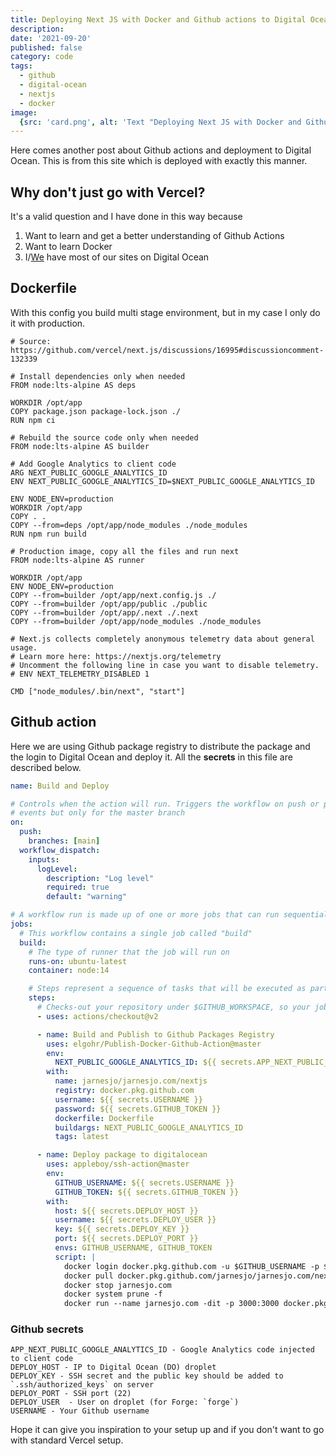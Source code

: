 ```yaml
---
title: Deploying Next JS with Docker and Github actions to Digital Ocean
description:
date: '2021-09-20'
published: false
category: code
tags:
  - github
  - digital-ocean
  - nextjs
  - docker
image:
  {src: 'card.png', alt: 'Text "Deploying Next JS with Docker and Github actions to Digital Ocean"'}
---
```


Here comes another post about Github actions and deployment to Digital Ocean. This is from this site
which is deployed with exactly this manner.

## Why don't just go with Vercel?

It's a valid question and I have done in this way because

1. Want to learn and get a better understanding of Github Actions
2. Want to learn Docker
3. I/[We](https://webready.se) have most of our sites on Digital Ocean

## Dockerfile

With this config you build multi stage environment, but in my case I only do it with production.

```docker:Dockerfile
# Source: https://github.com/vercel/next.js/discussions/16995#discussioncomment-132339

# Install dependencies only when needed
FROM node:lts-alpine AS deps

WORKDIR /opt/app
COPY package.json package-lock.json ./
RUN npm ci

# Rebuild the source code only when needed
FROM node:lts-alpine AS builder

# Add Google Analytics to client code
ARG NEXT_PUBLIC_GOOGLE_ANALYTICS_ID
ENV NEXT_PUBLIC_GOOGLE_ANALYTICS_ID=$NEXT_PUBLIC_GOOGLE_ANALYTICS_ID

ENV NODE_ENV=production
WORKDIR /opt/app
COPY . .
COPY --from=deps /opt/app/node_modules ./node_modules
RUN npm run build

# Production image, copy all the files and run next
FROM node:lts-alpine AS runner

WORKDIR /opt/app
ENV NODE_ENV=production
COPY --from=builder /opt/app/next.config.js ./
COPY --from=builder /opt/app/public ./public
COPY --from=builder /opt/app/.next ./.next
COPY --from=builder /opt/app/node_modules ./node_modules

# Next.js collects completely anonymous telemetry data about general usage.
# Learn more here: https://nextjs.org/telemetry
# Uncomment the following line in case you want to disable telemetry.
# ENV NEXT_TELEMETRY_DISABLED 1

CMD ["node_modules/.bin/next", "start"]
```

## Github action

Here we are using Github package registry to distribute the package and the login to Digital Ocean
and deploy it. All the **secrets** in this file are described below.

```yml:.github/workflows/build-and-deploy.yml
name: Build and Deploy

# Controls when the action will run. Triggers the workflow on push or pull request
# events but only for the master branch
on:
  push:
    branches: [main]
  workflow_dispatch:
    inputs:
      logLevel:
        description: "Log level"
        required: true
        default: "warning"

# A workflow run is made up of one or more jobs that can run sequentially or in parallel
jobs:
  # This workflow contains a single job called "build"
  build:
    # The type of runner that the job will run on
    runs-on: ubuntu-latest
    container: node:14

    # Steps represent a sequence of tasks that will be executed as part of the job
    steps:
      # Checks-out your repository under $GITHUB_WORKSPACE, so your job can access it
      - uses: actions/checkout@v2

      - name: Build and Publish to Github Packages Registry
        uses: elgohr/Publish-Docker-Github-Action@master
        env:
          NEXT_PUBLIC_GOOGLE_ANALYTICS_ID: ${{ secrets.APP_NEXT_PUBLIC_GOOGLE_ANALYTICS_ID }}
        with:
          name: jarnesjo/jarnesjo.com/nextjs
          registry: docker.pkg.github.com
          username: ${{ secrets.USERNAME }}
          password: ${{ secrets.GITHUB_TOKEN }}
          dockerfile: Dockerfile
          buildargs: NEXT_PUBLIC_GOOGLE_ANALYTICS_ID
          tags: latest

      - name: Deploy package to digitalocean
        uses: appleboy/ssh-action@master
        env:
          GITHUB_USERNAME: ${{ secrets.USERNAME }}
          GITHUB_TOKEN: ${{ secrets.GITHUB_TOKEN }}
        with:
          host: ${{ secrets.DEPLOY_HOST }}
          username: ${{ secrets.DEPLOY_USER }}
          key: ${{ secrets.DEPLOY_KEY }}
          port: ${{ secrets.DEPLOY_PORT }}
          envs: GITHUB_USERNAME, GITHUB_TOKEN
          script: |
            docker login docker.pkg.github.com -u $GITHUB_USERNAME -p $GITHUB_TOKEN
            docker pull docker.pkg.github.com/jarnesjo/jarnesjo.com/nextjs:latest
            docker stop jarnesjo.com
            docker system prune -f
            docker run --name jarnesjo.com -dit -p 3000:3000 docker.pkg.github.com/jarnesjo/jarnesjo.com/nextjs:latest
```

### Github secrets

```
APP_NEXT_PUBLIC_GOOGLE_ANALYTICS_ID - Google Analytics code injected to client code
DEPLOY_HOST - IP to Digital Ocean (DO) droplet
DEPLOY_KEY - SSH secret and the public key should be added to `.ssh/authorized_keys` on server
DEPLOY_PORT - SSH port (22)
DEPLOY_USER  - User on droplet (for Forge: `forge`)
USERNAME - Your Github username
```

Hope it can give you inspiration to your setup up and if you don't want to go with standard Vercel
setup.
